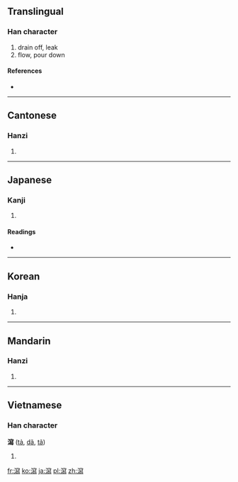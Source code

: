 {{also|泻}}
==Translingual==

===Han character===
{{Han char|rn=85|rad=水|as=15|sn=18|four=3312<sub>7</sub>|canj=水十竹火 (EJHF)}}

# drain off, leak
# flow, pour down

====References====
* {{Han ref|kx=0658.390|dkj=18596|dj=1068.330|hdz=31780.140|uh=7009|ud=28681|bh=C26D|bd=49773}}

----

==Cantonese==

===Hanzi===
{{yue-hanzi|jyut=|y=se3|sim=泻}}

# {{defn|Cantonese|sort=水15}}

----

==Japanese==

===Kanji===
{{ja-kanji|grade=|rs=水15}}

# {{defn|Japanese|sort=水15}}

====Readings====
* {{ja-readings|on=[[しゃ]] (sha)|kun=[[そそぐ]] (sosogu), [[はく]] (haku)}}

----

==Korean==

===Hanja===
{{ko-hanja|hangeul=사|eumhun=|rv=sa|mr=sa|y=sa}}

# {{defn|Korean|sort=水15}}

----

==Mandarin==

===Hanzi===
{{cmn-hanzi|sim=泻|pin=[[xiè]] ([[xie4]])|wg=hsieh<sup>4</sup>}}

# {{defn|Mandarin|sort=水15}}

----

==Vietnamese==

===Han character===
'''瀉''' ([[tả]], [[dã]], [[tã]])

# {{defn|Vietnamese}}

[[fr:瀉]]
[[ko:瀉]]
[[ja:瀉]]
[[pl:瀉]]
[[zh:瀉]]